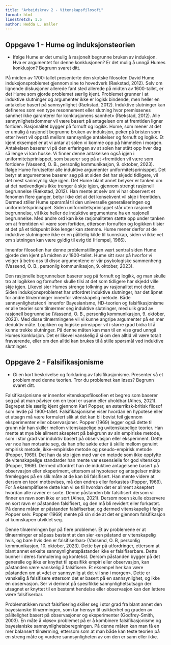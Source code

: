 ```yaml
---
title: "Arbeidskrav 2 - Vitenskapsfilosofi"
format: html
linestretch: 1.5
author: Hedda L. Waller
---
```


## Oppgave 1 - Hume og induksjonsteorien

* Ifølge Hume er det umulig å rasjonelt begrunne bruken av induksjon. Hva er argumentet for denne konklusjonen? Er det mulig å unngå Humes konklusjon? Begrunn svaret ditt. 

På midten av 1700-tallet presenterte den skotske filosofen David Hume induksjonsproblemet gjennom sine to hovedverk (Rækstad, 2012). Selv om lignende diskusjoner allerede fant sted allerede på midten av 1600-tallet, er det Hume som gjorde problemet særlig kjent. Problemet grunner i at induktive slutninger og argumenter ikke er logisk bindende, men heller en antakelse basert på sannsynlighet (Rækstad, 2012). Induktive slutninger kan defineres som «en type resonnement eller slutning hvor premissenes sannhet ikke garanterer for konklusjonens sannhet» (Rækstad, 2012). Alle sannynlighetsdommer vil være basert på antagelsen om at fremtiden ligner fortiden. Rasjonalitet bygger på fornuft og logikk. Hume, som mener at det er umulig å rasjonelt begrunne bruken av induksjon, peker på bristen som etter hvert vil oppstå mellom sannsynlige antakelser og fornuft og logikk. Et kjent eksempel er at vi antar at solen vi komme opp på himmelen i morgen. Antakelsen baserer vi på den erfaringen av at solen har stått opp hver dag så lenge vi kan huske. Vi finner denne antakelsen også igjen i uniformitetsprinisppet, som baserer seg på at «fremtiden vil være som fortiden» (Vassend, O. B., personlig kommunikasjon, 9. oktober, 2023). Ifølge Hume forutsetter alle induktive argumenter uniformitetsprinisppet. Det betyr at argumentene baserer seg på at siden det har skjedd tidligere, vil det mest sannsynlig skje igjen. Det Hume blant annet belyser er tanken om at det nødvendigvis ikke trenger å skje igjen, gjennom strengt rasjonell begrunnelse (Rækstad, 2012). Han mente at selv om vi har observert et fenomen flere ganger, betyr ikke det at det konsekvent vil skje i fremtiden. Dermed stiller Hume spørsmål til den universelle generaliseringen og uniformitetsprinisppet. Siden uniformitetsprinisppet står uten rasjonell begrunnelse, vil ikke heller de induktive argumentene ha en rasjonell begrunnelse. Med andre ord kan ikke rasjonaliteten støtte opp under tanken om at fremtiden vil være som fortiden, ettersom fornuften og logikken tilsier at det på et tidspunkt ikke lenger kan stemme. Hume mener derfor at de induktive slutningene ikke er en pålitelig kilde til kunnskap, siden vi ikke vet om slutningen kan være gyldig til evig tid (Hempel, 1966). 

Innenfor filosofien har denne problemstillingen vært sentral siden Hume gjorde den kjent på midten av 1800-tallet. Hume sitt svar på hvorfor vi velger å betro oss til disse argumentene er vår psykologiske sammenheng (Vassend, O. B., personlig kommunikasjon, 9. oktober, 2023). 

Den rasjonelle begrunnelsen baserer seg på fornuft og logikk, og man skulle tro at logikken og fornuften skulle tilsi at det som tidligere har skjedd ville skje igjen. Likevel sier Humes strenge tolkning av rasjonalitet mot dette. Siden induksjonsproblemet har utfordret induktive slutninger, har det åpnet for andre tilnærminger innenfor vitenskapelig metode. Både sannsynlighetsteori innenfor Bayesianisme, HD-teorien og falsifikasjonisme er alle teorier som tilnærmer seg induktive slutninger, med ulik grad av rasjonell begrunnelse (Vassend, O. B., personlig kommunikasjon, 9. oktober, 2023). Med disse tilnærmingene vil vi kunne angripe argumenter på en mer deduktiv måte. Logikken og logiske prinsipper vil i større grad bidra til å kunne trekke slutninger. På denne måten kan man til en viss grad unngå Humes konklusjon. Det er likevel vanskelig å si om den alltid vil være totalt fraværende, eller om den alltid kan brukes til å stille spørsmål ved induktive slutninger.


## Oppgave 2 - Falsifikasjonisme

* Gi en kort beskrivelse og forklaring av falsifikasjonisme. Presenter så et problem med denne teorien. Tror du problemet kan løses? Begrunn svaret ditt. 

Falsifikasjonisme er innenfor vitenskapsfilosofien et begrep som baserer seg på at man påviser om en teori er usann eller uholdbar (Alnes, 2021). Begrepet ble særlig kjent gjennom Karl Popper, en østerriksk-britisk filosof som levde på 1900-tallet. Falsifikasjonisme viser hvordan en hypotese eller et utsagn må være formulert slik at det kan bli bevist feil gjennom eksperimenter eller observasjoner. Popper (1969) legger også dette til grunn når han skiller mellom vitenskapelige og uvitenskapelige teorier. Han mente at mye ble allment akseptert på bakgrunn av sin empiriske metode, som i stor grad var induktiv basert på observasjon eller eksperiment. Dette var noe han motsatte seg, da han ofte søkte etter å skille mellom genuint empirisk metode, ikke-empiriske metode og pseudo-empirisk metode (Popper, 1969). Det han da sto igjen med var en metode som ikke oppfylte de vitenskapelige standarder han mente var essensielle for god vitenskap (Popper, 1969). Dermed utfordret han de induktive antagelsene basert på observasjon eller eksperiment, ettersom at hypoteser og antagelser måtte fremlegges på en slik måte at de kan bli falsifisert. Han mente videre at dersom en teori motbevises, må den endres eller forkastes (Popper, 1969). For å eksemplifisere dette kan vi se til hvordan det er allment akseptert hvordan alle ravner er sorte. Denne påstanden blir falsifisert dersom vi finner en ravn som ikke er sort (Alnes, 2021). Dersom noen skulle observere en sort ravn er påstanden falsifisert, og den må bli revidert eller forkastet. På denne måten er påstanden falsifiserbar, og dermed vitenskapelig i følge Popper selv. Popper (1969) mente på sin side at det er gjennom falsifikasjon at kunnskapen utviklet seg. 

Denne tilnærmingen byr på flere problemer. Et av problemene er at tilnærminger er såpass bastant at den sier «en påstand er vitenskapelig hvis, og bare hvis den er falsifiserbar» (Vassend, O. B, personlig kommunikasjon, 10. oktober, 2023). Dette byr på utfordringer, ettersom at blant annet enkelte sannsynlighetspåstander ikke er falsifiserbare. Dette bunner i deres formulering og kontekst. Dersom påstanden bygger på det generelle og ikke er knyttet til spesifikk empiri eller observasjon, kan påstanden være vanskelig å falsifisere. Et eksempel her kan være påstanden om at «det er sannsynlig at det vil snø i morgen». Dette er vanskelig å falsifisere ettersom det er basert på en sannsynlighet, og ikke en observasjon. Ser vi derimot på spesifikke sannynlighetsutsagn der utsagnet er knyttet til en bestemt hendelse eller observasjon kan den lettere være falsifiserbar. 

Problematikken rundt falsifisering skiller seg i stor grad fra blant annet den bayesianske tilnærmingen, som tar hensyn til usikkerhet og graden av pålitelighet basert på observasjoner og eksperimenter (Godfrey-Smith, 2003). En måte å «løse» problemet på er å kombinere falsifikasjonisme og bayesianiske sannsynlighetsberegningen. På denne måten kan man få en mer balansert tilnærming, ettersom som at man både kan teste teorien på en streng måte og vurdere sannsynligheten av om den er sann eller ikke.



